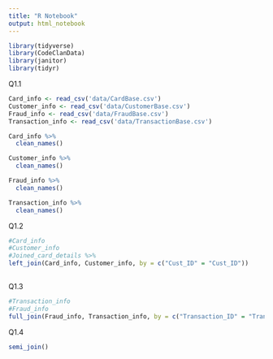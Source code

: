 ```yaml
---
title: "R Notebook"
output: html_notebook
---
```


```r
library(tidyverse)
library(CodeClanData)
library(janitor)
library(tidyr)
```
Q1.1
```r
Card_info <- read_csv('data/CardBase.csv') 
Customer_info <- read_csv('data/CustomerBase.csv')
Fraud_info <- read_csv('data/FraudBase.csv')
Transaction_info <- read_csv('data/TransactionBase.csv')

```

```r
Card_info %>% 
  clean_names()

Customer_info %>% 
  clean_names()

Fraud_info %>% 
  clean_names()

Transaction_info %>% 
  clean_names()
```
Q1.2
```r
#Card_info
#Customer_info
#Joined_card_details %>% 
left_join(Card_info, Customer_info, by = c("Cust_ID" = "Cust_ID"))
  
```

Q1.3
```r
#Transaction_info
#Fraud_info
full_join(Fraud_info, Transaction_info, by = c("Transaction_ID" = "Transaction_ID"))
```

Q1.4
```r
semi_join()
```

